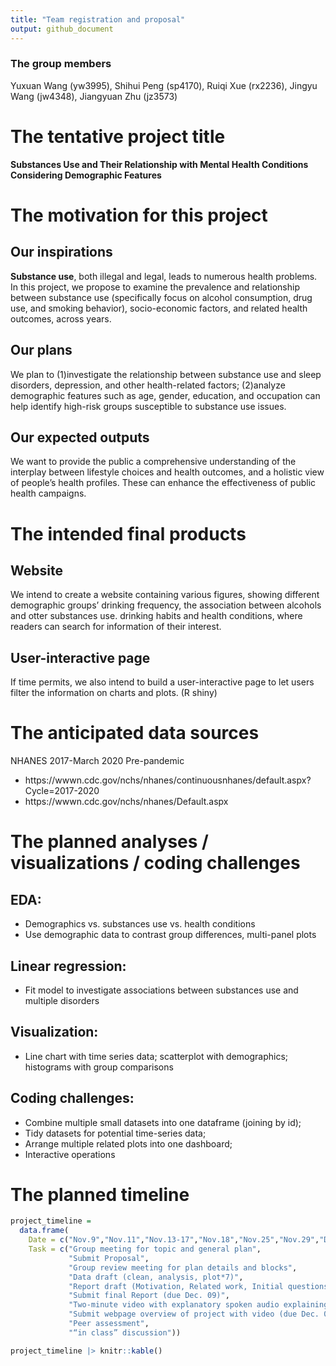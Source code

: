 ```yaml
---
title: "Team registration and proposal"
output: github_document
---
```

### The group members

Yuxuan Wang (yw3995), Shihui Peng (sp4170), Ruiqi Xue (rx2236), Jingyu Wang (jw4348), Jiangyuan Zhu (jz3573)  

# The tentative project title

**Substances Use and Their Relationship with Mental Health Conditions Considering  Demographic Features**

# The motivation for this project

## Our inspirations
  **Substance use**, both illegal and legal, leads to numerous health problems. In this project, we propose to examine the prevalence and relationship between substance use (specifically focus on alcohol consumption, drug use, and smoking behavior), socio-economic factors, and related health outcomes, across years.

## Our plans
  We plan to (1)investigate the relationship between substance use and sleep disorders, depression, and other health-related factors; (2)analyze demographic features such as age, gender, education, and occupation can help identify high-risk groups susceptible to substance use issues. 
  
## Our expected outputs
  We want to provide the public a comprehensive understanding of the interplay between lifestyle choices and health outcomes, and a holistic view of people's health profiles. These can enhance the effectiveness of public health campaigns.

# The intended final products

## Website

We intend to create a website containing various figures, showing different demographic groups' drinking frequency, the association between alcohols and otter substances use. drinking habits and health conditions, where readers can search for information of their interest. 

## User-interactive page

If time permits, we also intend to build a user-interactive page to let users filter the information on charts and plots. (R shiny)

# The anticipated data sources

NHANES 2017-March 2020 Pre-pandemic 

* https://wwwn.cdc.gov/nchs/nhanes/continuousnhanes/default.aspx?Cycle=2017-2020
* https://wwwn.cdc.gov/nchs/nhanes/Default.aspx

# The planned analyses / visualizations / coding challenges

## EDA:
* Demographics vs. substances use vs. health conditions
* Use demographic data to contrast group differences, multi-panel plots

## Linear regression:
* Fit model to investigate associations between substances use and multiple disorders
	
## Visualization:
* Line chart with time series data; scatterplot with demographics; histograms with     group comparisons

## Coding challenges: 
* Combine multiple small datasets into one dataframe (joining by id);
* Tidy datasets for potential time-series data;
* Arrange multiple related plots into one dashboard;
* Interactive operations

# The planned timeline

```r
project_timeline =
  data.frame(
    Date = c("Nov.9","Nov.11","Nov.13-17","Nov.18","Nov.25","Nov.29","Dec.2","Dec.6","Dec.9","Dec.14"),
    Task = c("Group meeting for topic and general plan", 
             "Submit Proposal",
             "Group review meeting for plan details and blocks",
             "Data draft (clean, analysis, plot*7)",
             "Report draft (Motivation, Related work, Initial questions, Data, Exploratory analysis, Additional analysis, Discussion)",
             "Submit final Report (due Dec. 09)",
             "Two-minute video with explanatory spoken audio explaining",
             "Submit webpage overview of project with video (due Dec. 09)",
             "Peer assessment",
             "“in class” discussion"))

project_timeline |> knitr::kable()
```

